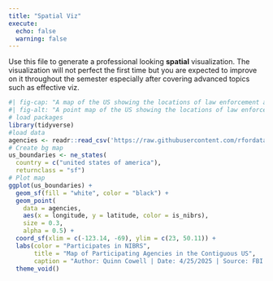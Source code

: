 ```yaml
---
title: "Spatial Viz"
execute: 
  echo: false
  warning: false
---
```


Use this file to generate a professional looking **spatial** visualization.  The visualization will not perfect the first time but you are expected to improve on it throughout the semester especially after covering advanced topics such as effective viz.

```r
#| fig-cap: "A map of the US showing the locations of law enforcement agencies and whether they participate in NIBRS"
#| fig-alt: "A point map of the US showing the locations of law enforcement agencies and whether they participate in NIBRS. Some states, like New York, Pennsylvania, and Florida, have particularly high concetrations of non-participating agencies."
# load packages
library(tidyverse)
#load data
agencies <- readr::read_csv('https://raw.githubusercontent.com/rfordatascience/tidytuesday/main/data/2025/2025-02-18/agencies.csv')
# Create bg map
us_boundaries <- ne_states(
  country = c("united states of america"),
  returnclass = "sf")
# Plot map
ggplot(us_boundaries) +
  geom_sf(fill = "white", color = "black") +
  geom_point(
    data = agencies,
    aes(x = longitude, y = latitude, color = is_nibrs),
    size = 0.3,
    alpha = 0.5) +
  coord_sf(xlim = c(-123.14, -69), ylim = c(23, 50.11)) +
  labs(color = "Participates in NIBRS",
       title = "Map of Participating Agencies in the Contiguous US",
       caption = "Author: Quinn Cowell | Date: 4/25/2025 | Source: FBI Crime Data API, 2025") +
  theme_void()
```

